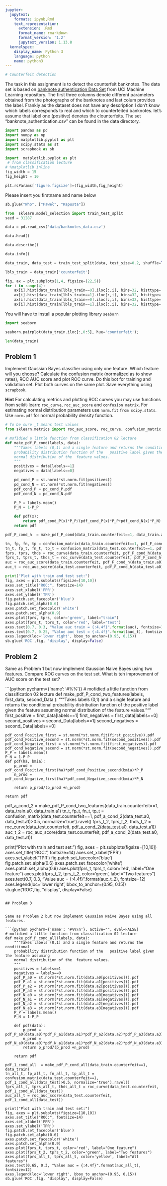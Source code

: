 ```yaml
---
jupyter:
  jupytext:
    formats: ipynb,Rmd
    text_representation:
      extension: .Rmd
      format_name: rmarkdown
      format_version: '1.2'
      jupytext_version: 1.13.8
  kernelspec:
    display_name: Python 3
    language: python
    name: python3
---
```



```python
# Counterfeit detection
```

The task in this assignment is to detect the  counterfeit banknotes. The data set is based on [banknote authentication Data Set ](https://archive.ics.uci.edu/ml/datasets/banknote+authentication#) from UCI Machine Learning repository. The first three columns denote different parameters obtained from the photographs of the banknotes and last colum provides the label. Frankly as the dataset does not have any description I don't know  which labels corresponds to real and which to counterfeited banknotes. let's assume that label one (positive) denotes the clounterfeits. The set  "banknote_authentication.csv" can be found in the data  directory.

```python
import pandas as pd
import numpy as np
import matplotlib.pyplot as plt
import scipy.stats as st
import scrapbook as sb
```

```python
import  matplotlib.pyplot as plt
 # from classification lecture
# %matplotlib inline
fig_width = 15
fig_height = 10

plt.rcParams['figure.figsize']=(fig_width,fig_height)
```

Please insert you  firstname  and name below

```python
sb.glue("Who", ["Paweł", "Kapusta"])
```

```python
from  sklearn.model_selection import train_test_split
seed = 31287
```

```python
data = pd.read_csv('data/banknotes_data.csv')
```

```python
data.head()
```

```python
data.describe()
```

```python
data.info()
```

```python
data_train, data_test = train_test_split(data, test_size=0.2, shuffle=True, stratify=data.loc[:,'counterfeit'], random_state=seed)
```

```python
lbls_train = data_train['counterfeit']
```

```python
fig, ax = plt.subplots(1,4, figsize=(22,5))
for i in range(4):
    ax[i].hist(data_train[lbls_train==0].iloc[:,i], bins=32, histtype='step', color='blue')
    ax[i].hist(data_train[lbls_train==1].iloc[:,i], bins=32, histtype='step', color='red')
    ax[i].hist(data_train[lbls_train==0].iloc[:,i], bins=32, histtype='bar', color='lightblue', alpha=0.25)
    ax[i].hist(data_train[lbls_train==1].iloc[:,i], bins=32, histtype='bar', color='orange', alpha =0.25)
```

<!-- #region tags=[] -->
You will have to install a popular plotting library `seaborn`
<!-- #endregion -->

```python
import seaborn
```

```python
seaborn.pairplot(data_train.iloc[:,0:5], hue='counterfeit');
```

```python
len(data_train)
```

## Problem 1


Implement Gaussian  Bayes classifier using only one feature. Which feature will you choose? Calculate the confusion matrix (normalized as to show rates), ROC AUC score and plot ROC curve. Do this bot for training and validation set. Plot both curves on the same plot. Save everything using `scrapbook`.


__Hint__ For calculating metrics and plotting ROC curves you may use functions from scikit-learn: `roc_curve`, `roc_auc_score` and `confusion matrix`. For estimating normal distribution parameters  use `norm.fit` `from scipy.stats`. Use `norm.pdf` for normal probability density function.

```python
# To be sure _t means test values
from sklearn.metrics import roc_auc_score, roc_curve, confusion_matrix

# mofidied a little function from classification 02 lecture
def make_pdf_P_cond(labels, data):
    """Takes labels (0,1) and a single feature and returns the conditional
    probability distribution function of the   positive label given the feature assuming
    normal distribution of the  feature values.
    """
    positives = data[labels==1]
    negatives = data[labels==0]

    pd_cond_P = st.norm(*st.norm.fit(positives))
    pd_cond_N = st.norm(*st.norm.fit(negatives))
    pdf_cond_P = pd_cond_P.pdf
    pdf_cond_N = pd_cond_N.pdf

    P_P = labels.mean()
    P_N = 1-P_P

    def pdf(x):
        return pdf_cond_P(x)*P_P/(pdf_cond_P(x)*P_P+pdf_cond_N(x)*P_N)
    return pdf

pdf_F_cond_h  = make_pdf_P_cond(data_train.counterfeit==1, data_train.a0)

tn, fp, fn, tp = confusion_matrix(data_train.counterfeit==1, pdf_F_cond_h(data_train.a0)>0.5, normalize='true').ravel()
tn_t, fp_t, fn_t, tp_t = confusion_matrix(data_test.counterfeit==1, pdf_F_cond_h(data_test.a0)>0.5, normalize='true').ravel()
fprs, tprs, thds = roc_curve(data_train.counterfeit, pdf_F_cond_h(data_train.a0))
fprs_t, tprs_t, thds_t = roc_curve(data_test.counterfeit, pdf_F_cond_h(data_test.a0))
auc = roc_auc_score(data_train.counterfeit, pdf_F_cond_h(data_train.a0))
auc_t = roc_auc_score(data_test.counterfeit, pdf_F_cond_h(data_test.a0))

print("Plot with train and test set:")
fig, axes = plt.subplots(figsize=[10,10])
axes.set_title("ROC:", fontsize=14)
axes.set_xlabel('FPR')
axes.set_ylabel('TPR')
fig.patch.set_facecolor('blue')
fig.patch.set_alpha(0.6)
axes.patch.set_facecolor('white')
axes.patch.set_alpha(0.9)
axes.plot(fprs, tprs, color='green', label="train")
axes.plot(fprs_t, tprs_t, color='red', label="test")
axes.text(0.7, 0.3, "Value auc train = {:4.4f}".format(auc), fontsize=12)
axes.text(0.7, 0.25, "Value auc test = {:4.4f}".format(auc_t), fontsize=12)
axes.legend(loc='lower right', bbox_to_anchor=(0.95, 0.15))
sb.glue('ROC',fig, "display", display=False)
```

## Problem 2


Same as Problem 1 but now implement Gaussian Naive Bayes using two features. Compare ROC curves on the test set. What is teh improvement of AUC score on the test set?

```{python pycharm={'name': '#%%\n'}}
# mofidied a little function from classification 02 lecture
def make_pdf_P_cond_two_features(labels, first_data, second_Data ):
    """Takes labels (0,1) and a single feature and returns the conditional
    probability distribution function of the   positive label given the feature assuming
    normal distribution of the  feature values.
    """
    first_positive = first_data[labels==1]
    first_negatives = first_data[labels==0]
    second_positives = second_Data[labels==1]
    second_negatives = second_Data[labels==0]

    pdf_cond_Positive_first = st.norm(*st.norm.fit(first_positive)).pdf
    pdf_cond_Positive_second = st.norm(*st.norm.fit(second_positives)).pdf
    pdf_cond_Negative_first = st.norm(*st.norm.fit(first_negatives)).pdf
    pdf_cond_Negative_second = st.norm(*st.norm.fit(second_negatives)).pdf
    P_P = labels.mean()
    P_N = 1-P_P
    def pdf(ha, bmia):
        p_prod = pdf_cond_Positive_first(ha)*pdf_cond_Positive_second(bmia)*P_P
        n_prod = pdf_cond_Negative_first(ha)*pdf_cond_Negative_second(bmia)*P_N

        return p_prod/(p_prod +n_prod)

    return pdf

pdf_a_cond_2  = make_pdf_P_cond_two_features(data_train.counterfeit==1, data_train.a0, data_train.a1)
tn_t, fp_t, fn_t, tp_t = confusion_matrix(data_test.counterfeit==1, pdf_a_cond_2(data_test.a0, data_test.a1)>0.5, normalize='true').ravel()
fprs_t_2, tprs_t_2, thds_t_2 = roc_curve(data_test.counterfeit, pdf_a_cond_2(data_test.a0, data_test.a1))
auc_t_2 = roc_auc_score(data_test.counterfeit, pdf_a_cond_2(data_test.a0, data_test.a1))

print("Plot with train and test set:")
fig, axes = plt.subplots(figsize=[10,10])
axes.set_title("ROC:", fontsize=14)
axes.set_xlabel('FPR')
axes.set_ylabel('TPR')
fig.patch.set_facecolor('blue')
fig.patch.set_alpha(0.6)
axes.patch.set_facecolor('white')
axes.patch.set_alpha(0.9)
axes.plot(fprs_t, tprs_t, color='red', label="One feature")
axes.plot(fprs_t_2, tprs_t_2, color='green', label="Two features")
axes.text(0.7, 0.3, "Value auc = {:4.4f}".format(auc_t_2), fontsize=12)
axes.legend(loc='lower right', bbox_to_anchor=(0.95, 0.15))
sb.glue('ROC',fig, "display", display=False)

```

## Problem 3


Same as Problem 2 but now implement Gaussian Naive Bayes using all features.

```{python pycharm={'name': '#%%\n'}, active="", eval=FALSE}
# mofidied a little function from classification 02 lecture
def make_pdf_P_cond_all(labels, data):
    """Takes labels (0,1) and a single feature and returns the conditional
    probability distribution function of the   positive label given the feature assuming
    normal distribution of the  feature values.
    """
    positives = labels==1
    negatives = labels==0
    pdf_P_a0 = st.norm(*st.norm.fit(data.a0[positives])).pdf
    pdf_P_a1 = st.norm(*st.norm.fit(data.a1[positives])).pdf
    pdf_P_a2 = st.norm(*st.norm.fit(data.a2[positives])).pdf
    pdf_P_a3 = st.norm(*st.norm.fit(data.a3[positives])).pdf
    pdf_N_a0 = st.norm(*st.norm.fit(data.a0[negatives])).pdf
    pdf_N_a1 = st.norm(*st.norm.fit(data.a1[negatives])).pdf
    pdf_N_a2 = st.norm(*st.norm.fit(data.a2[negatives])).pdf
    pdf_N_a3 = st.norm(*st.norm.fit(data.a3[negatives])).pdf
    P_P = labels.mean()
    P_N = 1-P_P

    def pdf(data):
        p_prod = pdf_P_a0(data.a0)*pdf_P_a1(data.a1)*pdf_P_a2(data.a2)*pdf_P_a3(data.a3)*P_P
        n_prod = pdf_N_a0(data.a0)*pdf_N_a1(data.a1)*pdf_N_a2(data.a2)*pdf_N_a3(data.a3)*P_N
        return p_prod/(p_prod +n_prod)

    return pdf

pdf_1_cond_all  = make_pdf_P_cond_all(data_train.counterfeit==1, data_train)
tn_all_t, fp_all_t, fn_all_t, tp_all_t = confusion_matrix(data_test.counterfeit==1, pdf_1_cond_all(data_test)>0.5, normalize='true').ravel()
fprs_all_t, tprs_all_t, thds_all_t = roc_curve(data_test.counterfeit, pdf_1_cond_all(data_test))
auc_all_t = roc_auc_score(data_test.counterfeit, pdf_1_cond_all(data_test))

print("Plot with train and test set:")
fig, axes = plt.subplots(figsize=[10,10])
axes.set_title("ROC:", fontsize=14)
axes.set_xlabel('FPR')
axes.set_ylabel('TPR')
fig.patch.set_facecolor('blue')
fig.patch.set_alpha(0.6)
axes.patch.set_facecolor('white')
axes.patch.set_alpha(0.9)
axes.plot(fprs_t, tprs_t, color='red', label="One feature")
axes.plot(fprs_t_2, tprs_t_2, color='green', label="Two features")
axes.plot(fprs_all_t, tprs_all_t, color='yellow', label="All features")
axes.text(0.65, 0.3, "Value auc = {:4.4f}".format(auc_all_t), fontsize=12)
axes.legend(loc='lower right', bbox_to_anchor=(0.95, 0.15))
sb.glue('ROC',fig, "display", display=False)

```

```python

```

```python

```
